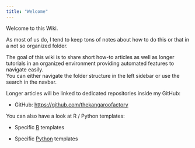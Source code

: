 ```yaml
---
title: "Welcome"
---
```


Welcome to this Wiki.

As most of us do, I tend to keep tons of notes about how to do this or that in a not so organized folder.

The goal of this wiki is to share short how-to articles as well as longer tutorials in an organized environment providing automated features to navigate easily.\
You can either navigate the folder structure in the left sidebar or use the search in the navbar.

Longer articles will be linked to dedicated repositories inside my GitHub:

-   GitHub: <https://github.com/thekangaroofactory>

You can also have a look at R / Python templates:

-   Specific [R](https://github.com/thekangaroofactory?tab=repositories&q=template-r&type=&language=&sort=) templates

-   Specific [Python](https://github.com/thekangaroofactory?tab=repositories&q=template-python&type=&language=&sort=) templates
